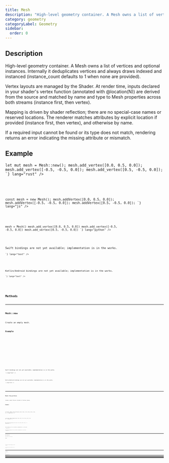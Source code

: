 ```yaml
---
title: Mesh
description: "High-level geometry container. A Mesh owns a list of vertices and optional instances. Internally it deduplicates vertices and always draws indexed and instanced (instance_count defaults to 1 when none are provided)."
category: geometry
categoryLabel: Geometry
sidebar:
  order: 0
---
```



## Description

High-level geometry container. A Mesh owns a list of vertices and optional instances.
Internally it deduplicates vertices and always draws indexed and instanced
(instance_count defaults to 1 when none are provided).

Vertex layouts are managed by the Shader. At render time, inputs declared in your
shader's vertex function (annotated with @location(N)) are derived from the source
and matched by name and type to Mesh properties across both streams (instance first,
then vertex).

Mapping is driven by shader reflection; there are no special-case names or reserved locations.
The renderer matches attributes by explicit location if provided (instance first, then vertex),
and otherwise by name.

If a required input cannot be found or its type does not match, rendering returns an error
indicating the missing attribute or mismatch.



## Example

<Tabs>

<TabItem label="Rust">
<Code
code={`
use fragmentcolor::mesh::{Mesh, Vertex, VertexValue};

let mut mesh = Mesh::new();
mesh.add_vertex([0.0, 0.5, 0.0]);
mesh.add_vertex([-0.5, -0.5, 0.0]);
mesh.add_vertex([0.5, -0.5, 0.0]);
`}
lang="rust"
/>

</TabItem>

<TabItem label="JavaScript">
<Code
code={`

const mesh = new Mesh();
mesh.addVertex([0.0, 0.5, 0.0]);
mesh.addVertex([-0.5, -0.5, 0.0]);
mesh.addVertex([0.5, -0.5, 0.0]);
`}
lang="js"
/>

</TabItem>

<TabItem label="Python">
<Code
code={`
from fragmentcolor import Mesh, Vertex

mesh = Mesh()
mesh.add_vertex([0.0, 0.5, 0.0])
mesh.add_vertex([-0.5, -0.5, 0.0])
mesh.add_vertex([0.5, -0.5, 0.0])
`}
lang="python"
/>

</TabItem>

<TabItem label="Swift">
<Aside type="caution" title="Work in progress">Swift bindings are not yet available; implementation is in the works.</Aside>
<Code
code={`
// Swift placeholder: bindings WIP

`}
lang="text"
/>

</TabItem>

<TabItem label="Kotlin">
<Aside type="caution" title="Work in progress">Kotlin/Android bindings are not yet available; implementation is in the works.</Aside>
<Code
code={`
// Kotlin placeholder: bindings WIP

`}
lang="text"
/>

</TabItem>

</Tabs>


## Methods


---

### Mesh::new

Create an empty mesh.

#### Example

<Tabs>

<TabItem label="Rust">
<Code
code={`
use fragmentcolor::mesh::Mesh;
let m = Mesh::new();
_ = m;
`}
lang="rust" meta="collapse={3-3}"
/>

</TabItem>

<TabItem label="JavaScript">
<Code
code={`
const m = new Mesh();
`}
lang="js"
/>

</TabItem>

<TabItem label="Python">
<Code
code={`
from fragmentcolor import Mesh
m = Mesh()
`}
lang="python"
/>

</TabItem>

<TabItem label="Swift">
<Aside type="caution" title="Work in progress">Swift bindings are not yet available; implementation is in the works.</Aside>
<Code
code={`
// Swift placeholder: bindings WIP

`}
lang="text"
/>

</TabItem>

<TabItem label="Kotlin">
<Aside type="caution" title="Work in progress">Kotlin/Android bindings are not yet available; implementation is in the works.</Aside>
<Code
code={`
// Kotlin placeholder: bindings WIP

`}
lang="text"
/>

</TabItem>

</Tabs>


---

### Mesh::from_vertices

Create a mesh from an iterator of Vertex values.

#### Example

<Tabs>

<TabItem label="Rust">
<Code
code={`
use fragmentcolor::Mesh;

let mesh = Mesh::from_vertices([
    [0.0, 0.0],
    [1.0, 0.0],
    [0.0, 1.0],
]);
`}
lang="rust"
/>

</TabItem>

<TabItem label="JavaScript">
<Code
code={`

const mesh = Mesh.fromVertices([
    [0.0, 0.0],
    [1.0, 0.0],
    [0.0, 1.0],
]);
`}
lang="js"
/>

</TabItem>

<TabItem label="Python">
<Code
code={`
from fragmentcolor import Mesh

mesh = Mesh.from_vertices([
    [0.0, 0.0],
    [1.0, 0.0],
    [0.0, 1.0],
])
`}
lang="python"
/>

</TabItem>

<TabItem label="Swift">
<Aside type="caution" title="Work in progress">Swift bindings are not yet available; implementation is in the works.</Aside>
<Code
code={`
// Swift placeholder: bindings WIP

`}
lang="text"
/>

</TabItem>

<TabItem label="Kotlin">
<Aside type="caution" title="Work in progress">Kotlin/Android bindings are not yet available; implementation is in the works.</Aside>
<Code
code={`
// Kotlin placeholder: bindings WIP

`}
lang="text"
/>

</TabItem>

</Tabs>


---

### Mesh::add_vertex

Add a single vertex to the mesh.

#### Example

<Tabs>

<TabItem label="Rust">
<Code
code={`
use fragmentcolor::mesh::{Mesh};
let mut m = Mesh::new();
m.add_vertex([0.0, 0.0]);
`}
lang="rust"
/>

</TabItem>

<TabItem label="JavaScript">
<Code
code={`
const m = new Mesh();
m.addVertex([0.0, 0.0]);
`}
lang="js"
/>

</TabItem>

<TabItem label="Python">
<Code
code={`
from fragmentcolor import Mesh
m = Mesh()
m.add_vertex([0.0, 0.0])
`}
lang="python"
/>

</TabItem>

<TabItem label="Swift">
<Aside type="caution" title="Work in progress">Swift bindings are not yet available; implementation is in the works.</Aside>
<Code
code={`
// Swift placeholder: bindings WIP

`}
lang="text"
/>

</TabItem>

<TabItem label="Kotlin">
<Aside type="caution" title="Work in progress">Kotlin/Android bindings are not yet available; implementation is in the works.</Aside>
<Code
code={`
// Kotlin placeholder: bindings WIP

`}
lang="text"
/>

</TabItem>

</Tabs>


---

### Mesh::add_vertices

Add many vertices to the mesh.

#### Example

<Tabs>

<TabItem label="Rust">
<Code
code={`
use fragmentcolor::mesh::Mesh;
let mut m = Mesh::new();
m.add_vertices([
  [0.0, 0.0],
  [1.0, 0.0],
]);
`}
lang="rust"
/>

</TabItem>

<TabItem label="JavaScript">
<Code
code={`
const m = new Mesh();
m.addVertices([
  [0.0, 0.0],
  [1.0, 0.0],
]);
`}
lang="js"
/>

</TabItem>

<TabItem label="Python">
<Code
code={`
from fragmentcolor import Mesh
m = Mesh()
m.add_vertices([
  [0.0, 0.0],
  [1.0, 0.0],
])
`}
lang="python"
/>

</TabItem>

<TabItem label="Swift">
<Aside type="caution" title="Work in progress">Swift bindings are not yet available; implementation is in the works.</Aside>
<Code
code={`
// Swift placeholder: bindings WIP

`}
lang="text"
/>

</TabItem>

<TabItem label="Kotlin">
<Aside type="caution" title="Work in progress">Kotlin/Android bindings are not yet available; implementation is in the works.</Aside>
<Code
code={`
// Kotlin placeholder: bindings WIP

`}
lang="text"
/>

</TabItem>

</Tabs>


---

### Mesh::add_instance

Add a single instance (any Vertex can be converted into an instance).

#### Example

<Tabs>

<TabItem label="Rust">
<Code
code={`
use fragmentcolor::mesh::{Mesh, Vertex};
let mut m = Mesh::new();
let v = Vertex::new([0.0, 0.0]);
m.add_instance(v);
`}
lang="rust"
/>

</TabItem>

<TabItem label="JavaScript">
<Code
code={`
const m = new Mesh();
const v = new Vertex([0.0, 0.0]);
m.addInstance(v);
`}
lang="js"
/>

</TabItem>

<TabItem label="Python">
<Code
code={`
from fragmentcolor import Mesh, Vertex
m = Mesh()
v = Vertex([0.0, 0.0])
m.add_instance(v)
`}
lang="python"
/>

</TabItem>

<TabItem label="Swift">
<Aside type="caution" title="Work in progress">Swift bindings are not yet available; implementation is in the works.</Aside>
<Code
code={`
// Swift placeholder: bindings WIP

`}
lang="text"
/>

</TabItem>

<TabItem label="Kotlin">
<Aside type="caution" title="Work in progress">Kotlin/Android bindings are not yet available; implementation is in the works.</Aside>
<Code
code={`
// Kotlin placeholder: bindings WIP

`}
lang="text"
/>

</TabItem>

</Tabs>


---

### Mesh::add_instances

Add many instances to the mesh.

#### Example

<Tabs>

<TabItem label="Rust">
<Code
code={`
use fragmentcolor::mesh::{Mesh, Vertex};
let mut m = Mesh::new();
m.add_instances([
  Vertex::new([0.0, 0.0]),
  Vertex::new([1.0, 1.0]),
]);
`}
lang="rust"
/>

</TabItem>

<TabItem label="JavaScript">
<Code
code={`
const m = new Mesh();
m.addInstances([
  Vertex.new([0.0, 0.0]),
  Vertex.new([1.0, 1.0]),
]);
`}
lang="js"
/>

</TabItem>

<TabItem label="Python">
<Code
code={`
from fragmentcolor import Mesh, Vertex
m = Mesh()
m.add_instances([
  Vertex([0.0, 0.0]),
  Vertex([1.0, 1.0]),
])
`}
lang="python"
/>

</TabItem>

<TabItem label="Swift">
<Aside type="caution" title="Work in progress">Swift bindings are not yet available; implementation is in the works.</Aside>
<Code
code={`
// Swift placeholder: bindings WIP

`}
lang="text"
/>

</TabItem>

<TabItem label="Kotlin">
<Aside type="caution" title="Work in progress">Kotlin/Android bindings are not yet available; implementation is in the works.</Aside>
<Code
code={`
// Kotlin placeholder: bindings WIP

`}
lang="text"
/>

</TabItem>

</Tabs>


---

### Mesh::clear_instances

Remove all instances from a mesh (render defaults to 1 instance).

#### Example

<Tabs>

<TabItem label="Rust">
<Code
code={`
use fragmentcolor::mesh::Mesh;
let mut m = Mesh::new();
m.clear_instances();
`}
lang="rust"
/>

</TabItem>

<TabItem label="JavaScript">
<Code
code={`
const m = new Mesh();
m.clearInstances();
`}
lang="js"
/>

</TabItem>

<TabItem label="Python">
<Code
code={`
from fragmentcolor import Mesh
m = Mesh()
m.clear_instances()
`}
lang="python"
/>

</TabItem>

<TabItem label="Swift">
<Aside type="caution" title="Work in progress">Swift bindings are not yet available; implementation is in the works.</Aside>
<Code
code={`
// Swift placeholder: bindings WIP

`}
lang="text"
/>

</TabItem>

<TabItem label="Kotlin">
<Aside type="caution" title="Work in progress">Kotlin/Android bindings are not yet available; implementation is in the works.</Aside>
<Code
code={`
// Kotlin placeholder: bindings WIP

`}
lang="text"
/>

</TabItem>

</Tabs>


---

### Mesh::set_instance_count

Override how many instances to draw without providing per-instance attributes.

Use this when driving instance data from a storage buffer and indexing via @builtin(instance_index).

#### Example

<Tabs>

<TabItem label="Rust">
<Code
code={`
use fragmentcolor::mesh::Mesh;
let mut m = Mesh::new();
m.add_vertices([
    [-0.01, -0.01],
    [ 0.01, -0.01],
    [ 0.00,  0.01],
]);
// draw one million instances
m.set_instance_count(1_000_000);
`}
lang="rust"
/>

</TabItem>

<TabItem label="JavaScript">
<Code
code={`
const m = new Mesh();
m.addVertices([
    [-0.01, -0.01],
    [ 0.01, -0.01],
    [ 0.00,  0.01],
]);
// draw one million instances
m.setInstanceCount(1_000_000);
`}
lang="js"
/>

</TabItem>

<TabItem label="Python">
<Code
code={`
from fragmentcolor import Mesh
m = Mesh()
m.add_vertices([
    [-0.01, -0.01],
    [ 0.01, -0.01],
    [ 0.00,  0.01],
])
# draw one million instances
m.set_instance_count(1_000_000)
`}
lang="python"
/>

</TabItem>

<TabItem label="Swift">
<Aside type="caution" title="Work in progress">Swift bindings are not yet available; implementation is in the works.</Aside>
<Code
code={`
// Swift placeholder: bindings WIP

`}
lang="text"
/>

</TabItem>

<TabItem label="Kotlin">
<Aside type="caution" title="Work in progress">Kotlin/Android bindings are not yet available; implementation is in the works.</Aside>
<Code
code={`
// Kotlin placeholder: bindings WIP

`}
lang="text"
/>

</TabItem>

</Tabs>


---

### Mesh::clear_instance_count

Remove all instances from a mesh (render defaults to 1 instance).

#### Example

<Tabs>

<TabItem label="Rust">
<Code
code={`
use fragmentcolor::mesh::Mesh;
let mut m = Mesh::new();
m.clear_instance_count();
`}
lang="rust"
/>

</TabItem>

<TabItem label="JavaScript">
<Code
code={`
const m = new Mesh();
m.clearInstanceCount();
`}
lang="js"
/>

</TabItem>

<TabItem label="Python">
<Code
code={`
from fragmentcolor import Mesh
m = Mesh()
m.clear_instance_count()
`}
lang="python"
/>

</TabItem>

<TabItem label="Swift">
<Aside type="caution" title="Work in progress">Swift bindings are not yet available; implementation is in the works.</Aside>
<Code
code={`
// Swift placeholder: bindings WIP

`}
lang="text"
/>

</TabItem>

<TabItem label="Kotlin">
<Aside type="caution" title="Work in progress">Kotlin/Android bindings are not yet available; implementation is in the works.</Aside>
<Code
code={`
// Kotlin placeholder: bindings WIP

`}
lang="text"
/>

</TabItem>

</Tabs>
